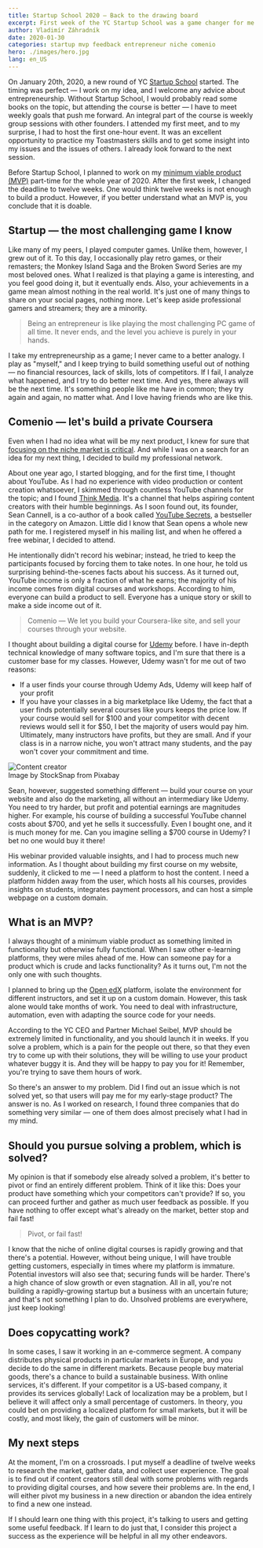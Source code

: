 ```yaml
---
title: Startup School 2020 — Back to the drawing board
excerpt: First week of the YC Startup School was a game changer for me. I need to rethink my idea, or fail fast!
author: Vladimír Záhradník
date: 2020-01-30
categories: startup mvp feedback entrepreneur niche comenio
hero: ./images/hero.jpg
lang: en_US
---
```


On January 20th, 2020, a new round of YC [Startup School][startup-school] started. The timing was perfect — I work on my idea, and I welcome any advice about entrepreneurship. Without Startup School, I would probably read some books on the topic, but attending the course is better — I have to meet weekly goals that push me forward. An integral part of the course is weekly group sessions with other founders. I attended my first meet, and to my surprise, I had to host the first one-hour event. It was an excellent opportunity to practice my Toastmasters skills and to get some insight into my issues and the issues of others. I already look forward to the next session.

Before Startup School, I planned to work on my [minimum viable product (MVP)][mvp] part-time for the whole year of 2020. After the first week, I changed the deadline to twelve weeks. One would think twelve weeks is not enough to build a product. However, if you better understand what an MVP is, you conclude that it is doable.

## Startup — the most challenging game I know
Like many of my peers, I played computer games. Unlike them, however, I grew out of it. To this day, I occasionally play retro games, or their remasters; the Monkey Island Saga and the Broken Sword Series are my most beloved ones. What I realized is that playing a game is interesting, and you feel good doing it, but it eventually ends. Also, your achievements in a game mean almost nothing in the real world. It's just one of many things to share on your social pages, nothing more. Let's keep aside professional gamers and streamers; they are a minority.

> Being an entrepreneur is like playing the most challenging PC game of all time. It never ends, and the level you achieve is purely in your hands.

I take my entrepreneurship as a game; I never came to a better analogy. I play as "myself," and I keep trying to build something useful out of nothing — no financial resources, lack of skills, lots of competitors. If I fail, I analyze what happened, and I try to do better next time. And yes, there always will be the next time. It's something people like me have in common; they try again and again, no matter what. And I love having friends who are like this.

## Comenio — let's build a private Coursera
Even when I had no idea what will be my next product, I knew for sure that [focusing on the niche market is critical][focus-on-niche]. And while I was on a search for an idea for my next thing, I decided to build my professional network.

About one year ago, I started blogging, and for the first time, I thought about YouTube. As I had no experience with video production or content creation whatsoever, I skimmed through countless YouTube channels for the topic; and I found [Think Media][think-media]. It's a channel that helps aspiring content creators with their humble beginnings. As I soon found out, its founder, Sean Cannell, is a co-author of a book called [YouTube Secrets][yt-secrets], a bestseller in the category on Amazon. Little did I know that Sean opens a whole new path for me. I registered myself in his mailing list, and when he offered a free webinar, I decided to attend.

He intentionally didn't record his webinar; instead, he tried to keep the participants focused by forcing them to take notes. In one hour, he told us surprising behind-the-scenes facts about his success. As it turned out, YouTube income is only a fraction of what he earns; the majority of his income comes from digital courses and workshops. According to him, everyone can build a product to sell. Everyone has a unique story or skill to make a side income out of it.

> Comenio — We let you build your Coursera-like site, and sell your courses through your website.

I thought about building a digital course for [Udemy][udemy] before. I have in-depth technical knowledge of many software topics, and I'm sure that there is a customer base for my classes. However, Udemy wasn't for me out of two reasons:
- If a user finds your course through Udemy Ads, Udemy will keep half of your profit
- If you have your classes in a big marketplace like Udemy, the fact that a user finds potentially several courses like yours keeps the price low. If your course would sell for $100 and your competitor with decent reviews would sell it for $50, I bet the majority of users would pay him. Ultimately, many instructors have profits, but they are small. And if your class is in a narrow niche, you won't attract many students, and the pay won't cover your commitment and time.

<div className="Image__Large">
  <img src="./images/video.jpg" alt="Content creator" />
  <figcaption>Image by StockSnap from Pixabay</figcaption>
</div>

Sean, however, suggested something different — build your course on your website and also do the marketing, all without an intermediary like Udemy. You need to try harder, but profit and potential earnings are magnitudes higher. For example, his course of building a successful YouTube channel costs about $700, and yet he sells it successfully. Even I bought one, and it is much money for me. Can you imagine selling a $700 course in Udemy? I bet no one would buy it there!

His webinar provided valuable insights, and I had to process much new information. As I thought about building my first course on my website, suddenly, it clicked to me — I need a platform to host the content. I need a platform hidden away from the user, which hosts all his courses, provides insights on students, integrates payment processors, and can host a simple webpage on a custom domain.

## What is an MVP?
I always thought of a minimum viable product as something limited in functionality but otherwise fully functional. When I saw other e-learning platforms, they were miles ahead of me. How can someone pay for a product which is crude and lacks functionality? As it turns out, I'm not the only one with such thoughts.

I planned to bring up the [Open edX][open-edx] platform, isolate the environment for different instructors, and set it up on a custom domain. However, this task alone would take months of work. You need to deal with infrastructure, automation, even with adapting the source code for your needs.

<div class="Image__Medium">
  <YouTube videoId="1hHMwLxN6EM" />
</div>

According to the YC CEO and Partner Michael Seibel, MVP should be extremely limited in functionality, and you should launch it in weeks. If you solve a problem, which is a pain for the people out there, so that they even try to come up with their solutions, they will be willing to use your product whatever buggy it is. And they will be happy to pay you for it! Remember, you're trying to save them hours of work.

So there's an answer to my problem. Did I find out an issue which is not solved yet, so that users will pay me for my early-stage product? The answer is no. As I worked on research, I found three companies that do something very similar — one of them does almost precisely what I had in my mind.

## Should you pursue solving a problem, which is solved?
My opinion is that if somebody else already solved a problem, it's better to pivot or find an entirely different problem. Think of it like this: Does your product have something which your competitors can't provide? If so, you can proceed further and gather as much user feedback as possible. If you have nothing to offer except what's already on the market, better stop and fail fast!

> Pivot, or fail fast!

I know that the niche of online digital courses is rapidly growing and that there's a potential. However, without being unique, I will have trouble getting customers, especially in times where my platform is immature. Potential investors will also see that; securing funds will be harder. There's a high chance of slow growth or even stagnation. All in all, you're not building a rapidly-growing startup but a business with an uncertain future; and that's not something I plan to do. Unsolved problems are everywhere, just keep looking!

## Does copycatting work?
In some cases, I saw it working in an e-commerce segment. A company distributes physical products in particular markets in Europe, and you decide to do the same in different markets. Because people buy material goods, there's a chance to build a sustainable business. With online services, it's different. If your competitor is a US-based company, it provides its services globally! Lack of localization may be a problem, but I believe it will affect only a small percentage of customers. In theory, you could bet on providing a localized platform for small markets, but it will be costly, and most likely, the gain of customers will be minor.

## My next steps
At the moment, I'm on a crossroads. I put myself a deadline of twelve weeks to research the market, gather data, and collect user experience. The goal is to find out if content creators still deal with some problems with regards to providing digital courses, and how severe their problems are. In the end, I will either pivot my business in a new direction or abandon the idea entirely to find a new one instead.

If I should learn one thing with this project, it's talking to users and getting some useful feedback. If I learn to do just that, I consider this project a success as the experience will be helpful in all my other endeavors.

[//]: # (Used references)
[startup-school]: https://www.startupschool.org
[mvp]: https://en.wikipedia.org/wiki/Minimum_viable_product
[focus-on-niche]: https://www.zahradnik.io/a-successful-startup-focus-on-niche-market!
[think-media]: https://www.youtube.com/user/THiNKmediaTV
[yt-secrets]: https://www.amazon.com/YouTube-Secrets-Ultimate-Following-Influencer-ebook/dp/B07GL48G7L
[udemy]: https://www.udemy.com
[open-edx]: https://open.edx.org